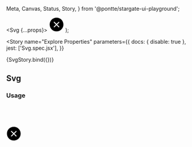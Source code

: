   Meta,
  Canvas,
  Status,
  Story,
} from '@pontte/stargate-ui-playground';


  <Svg {...props}>
    <svg viewBox="0 0 24 24" width="40">
      <path fill="black" d="M12 1C5.8 1 1 5.8 1 12s4.9 11 11 11 11-4.9 11-11S18.2 1 12 1zm4.2 14.2c.3.3.3.7 0 1 0 .1-.3.3-.4.3-.1 0-.4 0-.6-.1L12 13.1l-3.3 3.2c-.1 0-.3.1-.4.1-.1 0-.4 0-.6-.1-.3-.3-.3-.7 0-1l3.3-3.2-3.3-3.3c-.3-.3-.3-.7 0-1s.7-.3 1 0L12 11l3.2-3c.3-.3.7-.3 1 0 .3.3.3.7 0 1L13 12.1l3.2 3.1z"/>
    </svg>
  </Svg>
);

<Meta title="Core/Svg" component={Svg} />

<Story
  name="Explore Properties"
  parameters={{
    docs: { disable: true },
    jest: ['Svg.spec.jsx'],
  }}
>
  {SvgStory.bind({})}
</Story>

## Svg

<Status type="stable" />

### Usage

<Canvas>
  <Svg>
    <svg viewBox="0 0 24 24" width="40">
      <path fill="black" d="M12 1C5.8 1 1 5.8 1 12s4.9 11 11 11 11-4.9 11-11S18.2 1 12 1zm4.2 14.2c.3.3.3.7 0 1 0 .1-.3.3-.4.3-.1 0-.4 0-.6-.1L12 13.1l-3.3 3.2c-.1 0-.3.1-.4.1-.1 0-.4 0-.6-.1-.3-.3-.3-.7 0-1l3.3-3.2-3.3-3.3c-.3-.3-.3-.7 0-1s.7-.3 1 0L12 11l3.2-3c.3-.3.7-.3 1 0 .3.3.3.7 0 1L13 12.1l3.2 3.1z"/>
    </svg>
  </Svg>
</Canvas>
